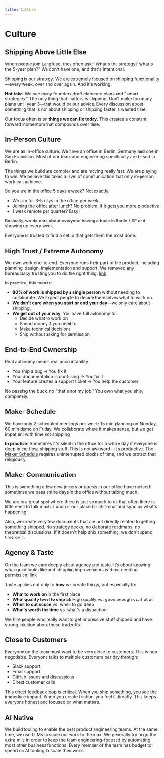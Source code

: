 ```yaml
---
title: Culture
---
```


# Culture

## Shipping Above Little Else

When people join Langfuse, they often ask: "What's the strategy? What's the 5-year plan?" We don't have one, and that's intentional. 

Shipping is our strategy. We are extremely focused on shipping functionality—every week, over and over again. And it's working.

**Hot take**: We see many founders draft elaborate plans and "smart strategies." The only thing that matters is shipping. Don't make too many plans until year 3—that would be our advice. Every discussion about something that is not about shipping or shipping faster is wasted time.

Our focus often is on **things we can fix today**. This creates a constant forward momentum that compounds over time.

## In-Person Culture

We are an in-office culture. We have an office in Berlin, Germany and one in San Francisco. Most of our team and engineering specifically are based in Berlin. 

The things we build are complex and are moving really fast. We are playing to win. We believe this takes a level of communication that only in-person work can achieve.

So you are in the office 5 days a week? Not exactly. 
- We aim for 3-5 days in the office per week.
- Joining the office after lunch? No problem, if it gets you more productive
- 1 week remote per quarter? Easy! 

Basically, we do care about everyone having a base in Berlin / SF and showing up every week. 

Everyone is trusted to find a setup that gets them the most done. 

## High Trust / Extreme Autonomy

We own work end-to-end. Everyone runs their part of the product, including planning, design, implementation and support. We removed any bureaucracy trusting you to do the right thing. [link](https://www.mattswain.com/booknotes/no-rules-rules)

In practice, this means:

- **80% of work is shipped by a single person** without needing to collaborate. We expect people to decide themselves what to work on.
- **We don't care when you start or end your day**—we only care about shipping.
- **We get out of your way**. You have full autonomy to:
  - Decide what to work on
  - Spend money if you need to
  - Make technical decisions
  - Ship without asking for permission

## End-to-End Ownership

Real autonomy means real accountability:

- You ship a bug → You fix it
- Your documentation is confusing → You fix it
- Your feature creates a support ticket → You help the customer

No passing the buck, no "that's not my job." You own what you ship, completely.

## Maker Schedule

We have only 2 scheduled meetings per week: 15 min planning on Monday, 60 min demo on Friday. We collaborate where it makes sense, but we get impatient with time not shipping.

**In practice**: Sometimes it's silent in the office for a whole day if everyone is deep in the flow, shipping stuff. This is not awkward—it's productive. The [Maker Schedule](https://www.paulgraham.com/makersschedule.html) requires uninterrupted blocks of time, and we protect that religiously.

## Maker Communication
This is something a few new joiners or guests in our office have noticed: sometimes we pass entire days in the office without talking much. 

We are in a great spot where there is just so much to do that often there is little need to talk much. Lunch is our place for chit-chat and sync on what's happening.

Also, we create very few documents that are not directly related to getting something shipped. No strategy decks, no elaborate roadmaps, no theoretical discussions. If it doesn't help ship something, we don't spend time on it.

## Agency & Taste

On the team we care deeply about agency and taste. It's about knowing what good looks like and shipping improvements without needing permission. [link](https://www.benkuhn.net/impact)

Taste applies not only to **how** we create things, but especially to:

- **What to work on** in the first place
- **What quality level to ship at**: High quality vs. good enough vs. if at all
- **When to cut scope** vs. when to go deep
- **What's worth the time** vs. what's a distraction

We hire people who really want to get impressive stuff shipped and have strong intuition about these tradeoffs.

## Close to Customers

Everyone on the team must want to be very close to customers. This is non-negotiable. Everyone talks to multiple customers per day through:

- Slack support
- Email support
- GitHub issues and discussions
- Direct customer calls

This direct feedback loop is critical. When you ship something, you see the immediate impact. When you create friction, you feel it directly. This keeps everyone honest and focused on what matters.

## AI Native

We build tooling to enable the best product engineering teams. At the same time, we use LLMs to scale our work to the max. We generally try to go the extra mile in order to keep the team engineering-focused by automating most other business functions. Every member of the team has budget to spend on AI tooling to scale their work.